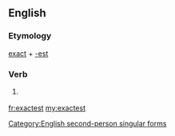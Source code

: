 ==English==

===Etymology===
[[exact]] + [[-est]]

===Verb===
{{en-verb form}}

# {{context|archaic|lang=en}} {{form of|Second-person singular simple present form|exact}}

[[Category:English second-person singular forms]]

[[fr:exactest]]
[[my:exactest]]